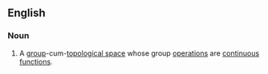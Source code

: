 ==English==
{{wikipedia}}
===Noun===
{{en-noun}}
#{{mathematics}} A [[group]]-cum-[[topological space]] whose group [[operation]]s are [[continuous]] [[function]]s.